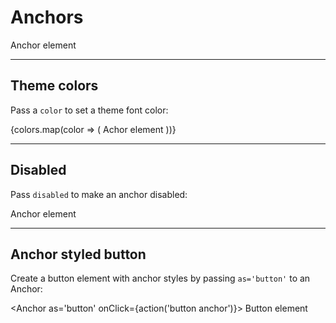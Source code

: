 

<Meta title='Components|Anchor' component={Anchor} />

<ElementsProvider>

# Anchors

<Anchor href='#'>Anchor element</Anchor>

<Props of={Anchor} />

---

## Theme colors

Pass a `color` to set a theme font color:

<div className='d-flex flex-column'>
  {colors.map(color => (
    <Anchor color={color} href='#' key={color}>
      Achor element
    </Anchor>
  ))}
</div>

---

## Disabled

Pass `disabled` to make an anchor disabled:

<Anchor disabled>Anchor element</Anchor>

---

## Anchor styled button

Create a button element with anchor styles by passing `as='button'` to an Anchor:

<Anchor as='button' onClick={action('button anchor')}>
  Button element
</Anchor>

</ElementsProvider>
